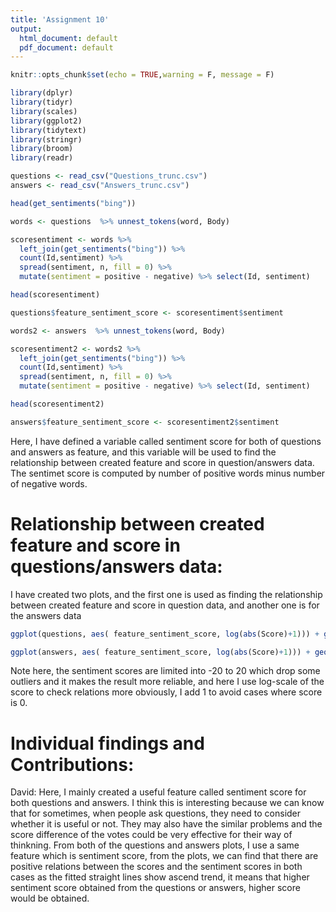 ---
title: 'Assignment 10'
output:
  html_document: default
  pdf_document: default
---

```{r setup, include=FALSE}
knitr::opts_chunk$set(echo = TRUE,warning = F, message = F)
```


```{r}
library(dplyr)
library(tidyr)
library(scales)
library(ggplot2)
library(tidytext)
library(stringr)
library(broom)
library(readr)

questions <- read_csv("Questions_trunc.csv")
answers <- read_csv("Answers_trunc.csv")

head(get_sentiments("bing"))

words <- questions  %>% unnest_tokens(word, Body) 

scoresentiment <- words %>%
  left_join(get_sentiments("bing")) %>%
  count(Id,sentiment) %>%
  spread(sentiment, n, fill = 0) %>%
  mutate(sentiment = positive - negative) %>% select(Id, sentiment)

head(scoresentiment)

questions$feature_sentiment_score <- scoresentiment$sentiment

words2 <- answers  %>% unnest_tokens(word, Body) 

scoresentiment2 <- words2 %>%
  left_join(get_sentiments("bing")) %>%
  count(Id,sentiment) %>%
  spread(sentiment, n, fill = 0) %>%
  mutate(sentiment = positive - negative) %>% select(Id, sentiment)

head(scoresentiment2)

answers$feature_sentiment_score <- scoresentiment2$sentiment

```

Here, I have defined a variable called sentiment score for both of questions and answers as feature, and this variable will be used to find the relationship between created feature and score in question/answers data. The sentimet score is computed by number of positive words minus number of negative words.

# Relationship between created feature and score in questions/answers data:

I have created two plots, and the first one is used as finding the relationship between created feature and score in question data, and another one is for the answers data 

```{r}
ggplot(questions, aes( feature_sentiment_score, log(abs(Score)+1))) + geom_point() + geom_smooth( method = "lm", fill = NA) + xlim(-20,20)
```

```{r}
ggplot(answers, aes( feature_sentiment_score, log(abs(Score)+1))) + geom_point() + geom_smooth( method = "lm", fill = NA) + xlim(-20,20)
```


Note here, the sentiment scores are limited into -20 to 20 which drop some outliers and it makes the result more reliable, and here I use log-scale of the score to check relations more obviously, I add 1 to avoid cases where score is 0. 


# Individual findings and Contributions: 

David: Here, I mainly created a useful feature called sentiment score for both questions and answers. I think this is interesting because we can know that for sometimes, when people ask questions, they need to consider whether it is useful or not. They may also have the similar problems and the score difference of the votes could be very effective for their way of thinkning. From both of the questions and answers plots, I use a same feature which is sentiment score, from the plots, we can find that there are  positive relations between the scores and the sentiment scores in both cases as the fitted straight lines show ascend trend, it means that higher sentiment score obtained from the questions or answers, higher score would be obtained.
